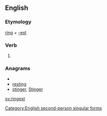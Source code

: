 ==English==

===Etymology===
[[ring]] + [[-est]]

===Verb===
{{en-verb form}}

# {{archaic}} {{form of|Second-person singular simple present form|ring}}

===Anagrams===
* {{alphagram|eginrst}}
* [[resting#English|resting]]
* [[stinger#English|stinger]], [[Stinger#English|Stinger]]

[[Category:English second-person singular forms]]

[[sv:ringest]]